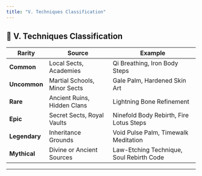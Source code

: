 ```yaml
---
title: "V. Techniques Classification"
---
```



## 📘 **V. Techniques Classification**

| Rarity         | Source                     | Example                             |
|----------------|----------------------------|--------------------------------------|
| **Common**      | Local Sects, Academies     | Qi Breathing, Iron Body Steps        |
| **Uncommon**    | Martial Schools, Minor Sects| Gale Palm, Hardened Skin Art        |
| **Rare**        | Ancient Ruins, Hidden Clans| Lightning Bone Refinement            |
| **Epic**        | Secret Sects, Royal Vaults | Ninefold Body Rebirth, Fire Lotus Steps |
| **Legendary**   | Inheritance Grounds        | Void Pulse Palm, Timewalk Meditation |
| **Mythical**    | Divine or Ancient Sources  | Law-Etching Technique, Soul Rebirth Code |

---
